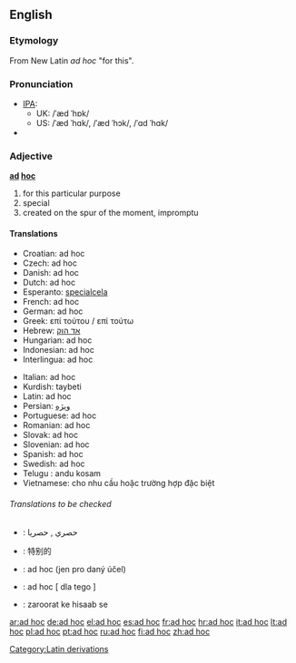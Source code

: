==English==

===Etymology===
From New Latin ''ad hoc'' "for this".

===Pronunciation===
*[[IPA]]:
**UK: /ˈæd ˈhɒk/ 
**US: /ˈæd ˈhɑk/, /ˈæd ˈhɔk/, /ˈɑd ˈhɑk/
*{{audio|en-us-ad hoc.ogg|Audio (US)}}

===Adjective===
'''[[ad]] [[hoc]]'''
# for this particular purpose
# special
# created on the spur of the moment, impromptu

====Translations====
{{top}}
*Croatian: ad hoc
*Czech: ad hoc
*Danish: ad hoc
*Dutch: ad hoc
*Esperanto: [[specialcela]]
*French: ad hoc 
*German: ad hoc 
*Greek: επί τούτου / επί τούτω
*Hebrew: [[אד הוק|אד הוק]]
*Hungarian: ad hoc
*Indonesian: ad hoc
*Interlingua: ad hoc 
{{mid}}
*Italian: ad hoc
*Kurdish: taybeti
*Latin: ad hoc
*Persian: [[ویژه]]
*Portuguese: ad hoc
*Romanian: ad hoc
*Slovak: ad hoc
*Slovenian: ad hoc
*Spanish: ad hoc
*Swedish: ad hoc
*Telugu : andu kosam <br>
*Vietnamese: cho nhu cầu hoặc trường hợp đặc biệt
{{bottom}}

======Translations to be checked======
{{checktrans}}
<!--Remove this section once all of the translations below have been moved into the tables above.-->

*{{ttbc|Arabic}}: حصري , حصريا 
*{{ttbc|Chinese}}: 特别的
*{{ttbc|Czech}}: ad hoc (jen pro daný účel) 
*{{ttbc|Polish}}: ad hoc [ dla tego ]
*{{ttbc|Hindi}}: zaroorat ke hisaab se


[[Category:Latin derivations]]

[[ar:ad hoc]]
[[de:ad hoc]]
[[el:ad hoc]]
[[es:ad hoc]]
[[fr:ad hoc]]
[[hr:ad hoc]]
[[it:ad hoc]]
[[lt:ad hoc]]
[[pl:ad hoc]]
[[pt:ad hoc]]
[[ru:ad hoc]]
[[fi:ad hoc]]
[[zh:ad hoc]]
